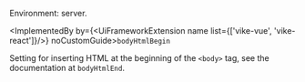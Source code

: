 
Environment: server.

<ImplementedBy by={<UiFrameworkExtension name list={['vike-vue', 'vike-react']}/>} noCustomGuide>`bodyHtmlBegin`</ImplementedBy>

Setting for inserting HTML at the beginning of the `<body>` tag, see the documentation at <Link href="/bodyHtmlEnd">`bodyHtmlEnd`</Link>.
